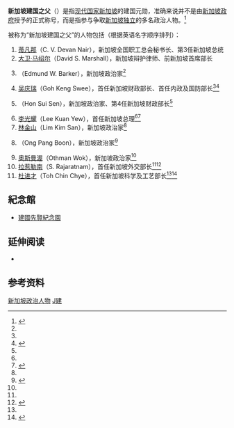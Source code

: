 '''新加坡建国之父'''（{{lang-en|Founding fathers of Singapore}}）是指[[主权国家|现代国家]][[新加坡|新加坡]]的建国元勋，准确来说并不是由[[新加坡政府|新加坡政府]]授予的正式称号，而是指参与争取[[新加坡独立|新加坡独立]]的多名政治人物。<ref name=pm>{{cite news|title=PM Lee on Singapore's founding fathers|url=http://news.asiaone.com/News/AsiaOne+News/Singapore/Story/A1Story20100830-234725/2.html|publisher=AsiaOne News|date=2010-08-30|accessdate=2015-02-22|quote=Dr. Goh didn't make his contributions alone. He was part of a team of founding fathers who built our nation. Besides MM Lee and Dr. Goh, they included Mr. Rajaratnam, Dr. Othman Wok, Mr. Lim Kim San, Mr. Hon Sui Sen, Mr. E.W. Barker, Dr. Toh Chin Chye and others.|deadurl=yes|archiveurl=https://web.archive.org/web/20150221214848/http://news.asiaone.com/News/AsiaOne+News/Singapore/Story/A1Story20100830-234725/2.html|archivedate=2015-02-21}}</ref>

被称为“新加坡建国之父”的人物包括（根据英语名字顺序排列）：
# [[蒂凡那|蒂凡那]]（C. V. Devan Nair），新加坡全国职工总会秘书长、第3任新加坡总统
# [[大卫·马绍尔|大卫·马绍尔]]（David S. Marshall），新加坡辩护律师、前新加坡首席部长
# {{tsl|en|Edmund W. Barker|埃德蒙·W·巴克}}（Edmund W. Barker），新加坡政治家<ref name=pm />
# [[吴庆瑞|吴庆瑞]]（Goh Keng Swee），首任新加坡财政部长、首任内政及国防部长<ref name=pm /><ref>{{cite web|author=Roy|title=Dr Goh Keng Swee, a Founding Father of Singapore|url=http://www.nlb.gov.sg/blogs/highbrowseonline/non-fiction/dr-goh-keng-swee-a-founding-father-of-singapore/|publisher=新加坡国家图书馆管理局|date=2007-07-27|accessdate=2015-02-22|deadurl=yes|archiveurl=https://web.archive.org/web/20150221214220/http://www.nlb.gov.sg/blogs/highbrowseonline/non-fiction/dr-goh-keng-swee-a-founding-father-of-singapore/|archivedate=2015-02-21}}</ref>
# {{tsl|en|Hon Sui Sen|韩瑞生}}（Hon Sui Sen），新加坡政治家、第4任新加坡财政部长<ref name=pm />
# [[李光耀|李光耀]]（Lee Kuan Yew），首任新加坡总理<ref name=pm /><ref>{{cite web|title=100 Leaders: Lee Kuan Yew|url=http://100leaders.org/lee-kuan-yew|publisher=National History Day|accessdate=2015-02-22|archive-url=https://web.archive.org/web/20150221205638/http://100leaders.org/lee-kuan-yew|archive-date=2015-02-21|dead-url=yes}}</ref>
# [[林金山|林金山]]（Lim Kim San），新加坡政治家<ref name=pm />
# {{tsl|en|Ong Pang Boon|王邦文}}（Ong Pang Boon），新加坡政治家<ref>{{cite web|url=http://www.pmo.gov.sg/newsroom/mr-ong-pang-boon%E2%80%99s-eulogy-late-mr-lee-kuan-yew|title=Mr Ong Pang Boon’s Eulogy for the late Mr Lee Kuan Yew|quote=总的来说，他是一位有远见、有勇气去实现理想的领袖，没有他，就没有今天的新加坡。|access-date=2017-05-15|archive-date=2019-11-15|archive-url=https://web.archive.org/web/20191115055303/https://www.pmo.gov.sg/newsroom/mr-ong-pang-boon%E2%80%99s-eulogy-late-mr-lee-kuan-yew|dead-url=no}}</ref>
# [[奥斯曼渥|奥斯曼渥]]（Othman Wok），新加坡政治家<ref name=pm />
# [[拉惹勒南|拉惹勒南]]（S. Rajaratnam），首任新加坡外交部长<ref name=pm /><ref>{{cite web|author=Averil|title=Mr. S. Rajaratnam – The Singapore Lion|url=http://www.nlb.gov.sg/blogs/highbrowseonline/general/mr-s-rajaratnam/|publisher=新加坡国家图书馆管理局|date=2010-02-03|accessdate=2015-02-22|deadurl=yes|archiveurl=https://web.archive.org/web/20150221212621/http://www.nlb.gov.sg/blogs/highbrowseonline/general/mr-s-rajaratnam/|archivedate=2015-02-21}}</ref>
# [[杜进才|杜进才]]（Toh Chin Chye），首任新加坡科学及工艺部长<ref name=pm /><ref>{{cite web|author=Wan Ni|title=Singapore’s Founding Father Toh Chin Chye Passes|url=http://www.nlb.gov.sg/blogs/highbrowseonline/obituaries/singapores-found-father-toh-chin-chye-passes/|publisher=新加坡国家图书馆管理局|date=2012-02-05|accessdate=2015-02-22|deadurl=yes|archiveurl=https://web.archive.org/web/20150221212616/http://www.nlb.gov.sg/blogs/highbrowseonline/obituaries/singapores-found-father-toh-chin-chye-passes/|archivedate=2015-02-21}}</ref>

==紀念館==
*[[建國先賢紀念園|建國先賢紀念園]]

== 延伸阅读 ==
* {{cite book|title=Founding Fathers: Great Singapore Stories|language=en|year=2007|location=Singapore|publisher={{tsl|en|The New Paper|新报 (新加坡)|The New Paper}}|isbn=9789814266758}}

== 参考资料 ==
{{reflist}}


[[Category:新加坡政治人物|]]
[[Category:新加坡历史|J建]]